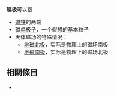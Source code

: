 '''磁极'''可以指：
* [[磁铁|磁铁]]的两端
* [[磁单极子|磁单极子]]，一个假想的基本粒子
* 天体磁场的特殊情况：
** [[地磁北极|地磁北极]]，实际是物理上的磁场南极
** [[地磁南极|地磁南极]]，实际是物理上的磁场北极

== 相關條目 ==
*{{lookfrom}}

{{Set index article}}